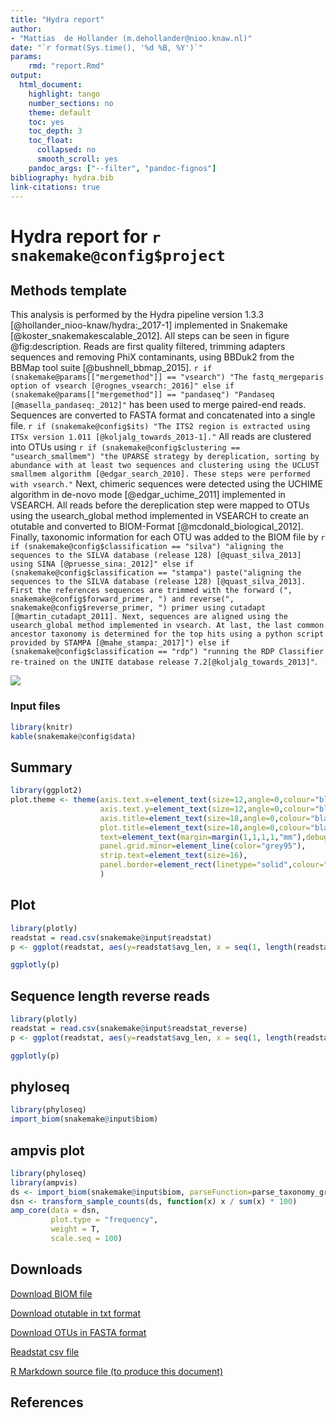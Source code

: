 ```yaml
---
title: "Hydra report"
author:
- "Mattias  de Hollander (m.dehollander@nioo.knaw.nl)"
date: "`r format(Sys.time(), '%d %B, %Y')`"
params:
    rmd: "report.Rmd"
output:
  html_document:
    highlight: tango
    number_sections: no
    theme: default
    toc: yes
    toc_depth: 3
    toc_float:
      collapsed: no
      smooth_scroll: yes
    pandoc_args: ["--filter", "pandoc-fignos"]    
bibliography: hydra.bib
link-citations: true
---
```

# Hydra report for `r snakemake@config$project`

## Methods template

This analysis is performed by the Hydra pipeline version 1.3.3 [@hollander_nioo-knaw/hydra:_2017-1] implemented in Snakemake [@koster_snakemakescalable_2012]. All steps can be seen in figure @fig:description.
Reads are first quality filtered, trimming adapters sequences and removing PhiX contaminants, using BBDuk2 from the BBMap tool suite [@bushnell_bbmap_2015]. `r if (snakemake@params[["mergemethod"]] == "vsearch") "The fastq_mergeparis option of vsearch [@rognes_vsearch:_2016]" else if (snakemake@params[["mergemethod"]] == "pandaseq") "Pandaseq [@masella_pandaseq:_2012]"` has been used to merge paired-end reads. Sequences are converted to FASTA format and concatenated into a single file. `r if (snakemake@config$its) "The ITS2 region is extracted using ITSx version 1.011 [@koljalg_towards_2013-1]."`
All reads are clustered into OTUs using `r if (snakemake@config$clustering == "usearch_smallmem") "the UPARSE strategy by dereplication, sorting by abundance with at least two sequences and clustering using the UCLUST smallmem algorithm [@edgar_search_2010]. These steps were performed with vsearch."`
Next, chimeric sequences were detected using the UCHIME algorithm in de-novo mode [@edgar_uchime_2011] implemented in VSEARCH. All reads before the dereplication step were mapped to OTUs using the usearch_global method implemented in VSEARCH to create an otutable and converted to BIOM-Format [@mcdonald_biological_2012].
Finally, taxonomic information for each OTU was added to the BIOM file by `r if (snakemake@config$classification == "silva") "aligning the sequences to the SILVA database (release 128) [@quast_silva_2013] using SINA [@pruesse_sina:_2012]" else if (snakemake@config$classification == "stampa") paste("aligning the sequences to the SILVA database (release 128) [@quast_silva_2013]. First the references sequences are trimmed with the forward (", snakemake@config$forward_primer, ") and reverse(", snakemake@config$reverse_primer, ") primer using cutadapt [@martin_cutadapt_2011]. Next, sequences are aligned using the usearch_global method implemented in vsearch. At last, the last common ancestor taxonomy is determined for the top hits using a python script provided by STAMPA [@mahe_stampa:_2017]") else if (snakemake@config$classification == "rdp") "running the RDP Classifier re-trained on the UNITE database release 7.2[@koljalg_towards_2013]"`.

![](`r snakemake@input$workflow`){#fig:description}

### Input files

```r
library(knitr)
kable(snakemake@config$data)
```

## Summary

```r
library(ggplot2)
plot.theme <- theme(axis.text.x=element_text(size=12,angle=0,colour="black"),
                    axis.text.y=element_text(size=12,angle=0,colour="black"),
                    axis.title=element_text(size=18,angle=0,colour="black"),
                    plot.title=element_text(size=18,angle=0,colour="black"),
                    text=element_text(margin=margin(1,1,1,1,"mm"),debug=F),
                    panel.grid.minor=element_line(color="grey95"),
                    strip.text=element_text(size=16),
                    panel.border=element_rect(linetype="solid",colour="grey")
                    )
```


## Plot
```r
library(plotly)
readstat = read.csv(snakemake@input$readstat)
p <- ggplot(readstat, aes(y=readstat$avg_len, x = seq(1, length(readstat$avg_len)))) + geom_point()

ggplotly(p)
```

## Sequence length reverse reads
```r
library(plotly)
readstat = read.csv(snakemake@input$readstat_reverse)
p <- ggplot(readstat, aes(y=readstat$avg_len, x = seq(1, length(readstat$avg_len)))) + geom_point()

ggplotly(p)
```

## phyloseq
```r
library(phyloseq)
import_biom(snakemake@input$biom)
```

## ampvis plot
```r
library(phyloseq)
library(ampvis)
ds <- import_biom(snakemake@input$biom, parseFunction=parse_taxonomy_greengenes)
dsn <- transform_sample_counts(ds, function(x) x / sum(x) * 100)
amp_core(data = dsn,
         plot.type = "frequency",
         weight = T,
         scale.seq = 100)
```

## Downloads
<!--<script src="http://code.jquery.com/jquery-latest.min.js" type="text/javascript"></script>-->
<script>
function download(text, id, name, type) {
  var file = new Blob([text], {type: type})
  var a = $(id)
  a[0].href = URL.createObjectURL(file)
  a[0].download = name
}
function dataURItoBlob(dataURI, callback) {
    // convert base64 to raw binary data held in a string
    // doesn't handle URLEncoded DataURIs - see SO answer #6850276 for code that does this
    var byteString = atob(dataURI.split(',')[1]);

    // separate out the mime component
    var mimeString = dataURI.split(',')[0].split(':')[1].split(';')[0]

    // write the bytes of the string to an ArrayBuffer
    var ab = new ArrayBuffer(byteString.length);
    var ia = new Uint8Array(ab);
    for (var i = 0; i < byteString.length; i++) {
        ia[i] = byteString.charCodeAt(i);
    }

    // write the ArrayBuffer to a blob, and you're done
    var bb = new Blob([ab]);
    return bb;
}
</script>

<p><a id="biom" href="link">Download BIOM file</a></p>
<script>
dataURL = "`r base64enc::dataURI(file = snakemake@input$biom, mime = 'text/csv', encoding = 'base64')`"

download(dataURItoBlob(dataURL), "#biom", "`r basename(snakemake@input$biom)`", 'text/plain')
</script>

<p><a id="otutable" href="link">Download otutable in txt format</a></p>
<script>
dataURL = "`r base64enc::dataURI(file = snakemake@input$otutable, mime = 'text/csv', encoding = 'base64')`"

download(dataURItoBlob(dataURL), "#otutable", "`r basename(snakemake@input$otutable)`", 'text/plain')
</script>

<p><a id="otus" href="link">Download OTUs in FASTA format</a></p>
<script>
dataURL = "`r base64enc::dataURI(file = snakemake@input$otus, mime = 'text/csv', encoding = 'base64')`"

download(dataURItoBlob(dataURL), "#otus", "`r basename(snakemake@input$otus)`", 'text/plain')
</script>


<a download="readstat.csv" href="`r base64enc::dataURI(file = snakemake@input$readstat, mime = 'text/csv', encoding = 'base64')`">Readstat csv file</a>

<a download="report.Rmd" href="`r base64enc::dataURI(file = params$rmd, mime = 'text/rmd', encoding = 'base64')`">R Markdown source file (to produce this document)</a>

## References
